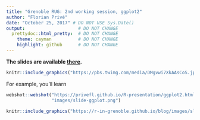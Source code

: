 ```yaml
---
title: "Grenoble RUG: 2nd working session, ggplot2"
author: "Florian Privé"
date: "October 25, 2017" # DO NOT USE Sys.Date()
output:                    # DO NOT CHANGE
  prettydoc::html_pretty:  # DO NOT CHANGE
    theme: cayman          # DO NOT CHANGE
    highlight: github      # DO NOT CHANGE
---
```


**The slides are available [there](https://privefl.github.io/R-presentation/ggplot2.html#1).**

```r
knitr::include_graphics("https://pbs.twimg.com/media/DMgvwi7XkAAsCoS.jpg:large")
```

For example, you'll learn 

```r
webshot::webshot("https://privefl.github.io/R-presentation/ggplot2.html#53",
                 "images/slide-ggplot.png")
```

```r
knitr::include_graphics("https://r-in-grenoble.github.io/blog/images/slide-ggplot.png")
```
